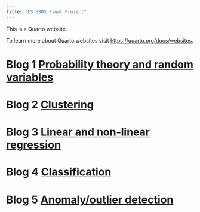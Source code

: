 ```yaml
---
title: "CS 5805 Final Project"
---
```


This is a Quarto website.

To learn more about Quarto websites visit <https://quarto.org/docs/websites>.

# Blog 1 [Probability theory and random variables](prob.qmd)
# Blog 2 [Clustering](clus.qmd)
# Blog 3 [Linear and non-linear regression](line.qmd)
# Blog 4 [Classification](clas.qmd)
# Blog 5 [Anomaly/outlier detection](outl.qmd)
